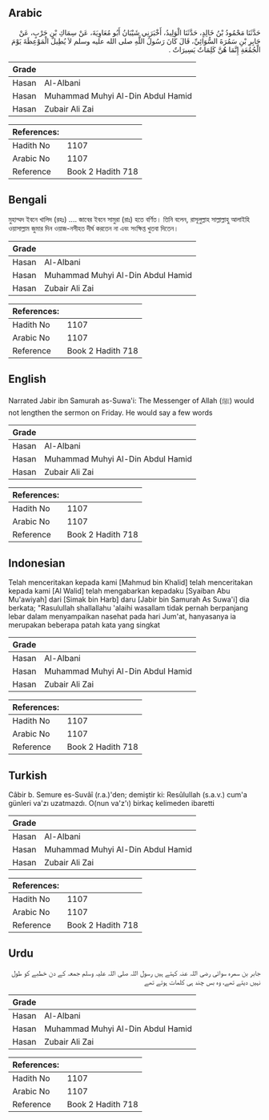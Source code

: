 ## Arabic


<div dir="rtl" lang="ar" style={{fontSize:'larger',backgroundColor:'#f8f9fa',padding:20}}>
حَدَّثَنَا مَحْمُودُ بْنُ خَالِدٍ، حَدَّثَنَا الْوَلِيدُ، أَخْبَرَنِي شَيْبَانُ أَبُو مُعَاوِيَةَ، عَنْ سِمَاكِ بْنِ حَرْبٍ، عَنْ جَابِرِ بْنِ سَمُرَةَ السُّوَائِيِّ، قَالَ كَانَ رَسُولُ اللَّهِ صلى الله عليه وسلم لاَ يُطِيلُ الْمَوْعِظَةَ يَوْمَ الْجُمُعَةِ إِنَّمَا هُنَّ كَلِمَاتٌ يَسِيرَاتٌ ‏.‏
</div>
<div style={{backgroundColor:'#f8f9fa',padding:20, marginBottom: 10}}><table> <thead> <tr> <th>Grade</th> <th></th> </tr> </thead> <tbody> <tr><td>Hasan</td><td>Al-Albani</td></tr><tr><td>Hasan</td><td>Muhammad Muhyi Al-Din Abdul Hamid</td></tr><tr><td>Hasan</td><td>Zubair Ali Zai</td></tr></tbody></table><table> <thead> <tr> <th>References:</th> <th></th> </tr> </thead> <tbody><tr><td>Hadith No</td><td>1107</td></tr><tr><td>Arabic No</td><td>1107</td></tr><tr><td>Reference</td><td>Book 2 Hadith 718</td></tr></tbody></table></div>

## Bengali


<div dir="ltr" lang="bn" style={{fontSize:'larger',backgroundColor:'#f8f9fa',padding:20}}>
মুহাম্মদ ইবনে খালিদ (রহঃ) .... জাবের ইবনে সামুরা (রাঃ) হতে বর্ণিত। তিনি বলেন, রাসূলুল্লাহ সাল্লাল্লাহু আলাইহি ওয়াসাল্লাম জুমার দিন ওয়াজ-নসীহত দীর্ঘ করতেন না এবং সংক্ষিপ্ত খুতবা দিতেন।
</div>
<div style={{backgroundColor:'#f8f9fa',padding:20, marginBottom: 10}}><table> <thead> <tr> <th>Grade</th> <th></th> </tr> </thead> <tbody> <tr><td>Hasan</td><td>Al-Albani</td></tr><tr><td>Hasan</td><td>Muhammad Muhyi Al-Din Abdul Hamid</td></tr><tr><td>Hasan</td><td>Zubair Ali Zai</td></tr></tbody></table><table> <thead> <tr> <th>References:</th> <th></th> </tr> </thead> <tbody><tr><td>Hadith No</td><td>1107</td></tr><tr><td>Arabic No</td><td>1107</td></tr><tr><td>Reference</td><td>Book 2 Hadith 718</td></tr></tbody></table></div>

## English


<div dir="ltr" lang="en" style={{fontSize:'larger',backgroundColor:'#f8f9fa',padding:20}}>
Narrated Jabir ibn Samurah as-Suwa'i: The Messenger of Allah (ﷺ) would not lengthen the sermon on Friday. He would say a few words
</div>
<div style={{backgroundColor:'#f8f9fa',padding:20, marginBottom: 10}}><table> <thead> <tr> <th>Grade</th> <th></th> </tr> </thead> <tbody> <tr><td>Hasan</td><td>Al-Albani</td></tr><tr><td>Hasan</td><td>Muhammad Muhyi Al-Din Abdul Hamid</td></tr><tr><td>Hasan</td><td>Zubair Ali Zai</td></tr></tbody></table><table> <thead> <tr> <th>References:</th> <th></th> </tr> </thead> <tbody><tr><td>Hadith No</td><td>1107</td></tr><tr><td>Arabic No</td><td>1107</td></tr><tr><td>Reference</td><td>Book 2 Hadith 718</td></tr></tbody></table></div>

## Indonesian


<div dir="ltr" lang="id" style={{fontSize:'larger',backgroundColor:'#f8f9fa',padding:20}}>
Telah menceritakan kepada kami [Mahmud bin Khalid] telah menceritakan kepada kami [Al Walid] telah mengabarkan kepadaku [Syaiban Abu Mu'awiyah] dari [Simak bin Harb] daru [Jabir bin Samurah As Suwa'i] dia berkata; "Rasulullah shallallahu 'alaihi wasallam tidak pernah berpanjang lebar dalam menyampaikan nasehat pada hari Jum'at, hanyasanya ia merupakan beberapa patah kata yang singkat
</div>
<div style={{backgroundColor:'#f8f9fa',padding:20, marginBottom: 10}}><table> <thead> <tr> <th>Grade</th> <th></th> </tr> </thead> <tbody> <tr><td>Hasan</td><td>Al-Albani</td></tr><tr><td>Hasan</td><td>Muhammad Muhyi Al-Din Abdul Hamid</td></tr><tr><td>Hasan</td><td>Zubair Ali Zai</td></tr></tbody></table><table> <thead> <tr> <th>References:</th> <th></th> </tr> </thead> <tbody><tr><td>Hadith No</td><td>1107</td></tr><tr><td>Arabic No</td><td>1107</td></tr><tr><td>Reference</td><td>Book 2 Hadith 718</td></tr></tbody></table></div>

## Turkish


<div dir="ltr" lang="tr" style={{fontSize:'larger',backgroundColor:'#f8f9fa',padding:20}}>
Câbir b. Semure es-Suvâî (r.a.)'den; demiştir ki: Resûlullah (s.a.v.) cum'a günleri va'zı uzatmazdı. O(nun va'z'ı) birkaç kelimeden ibaretti
</div>
<div style={{backgroundColor:'#f8f9fa',padding:20, marginBottom: 10}}><table> <thead> <tr> <th>Grade</th> <th></th> </tr> </thead> <tbody> <tr><td>Hasan</td><td>Al-Albani</td></tr><tr><td>Hasan</td><td>Muhammad Muhyi Al-Din Abdul Hamid</td></tr><tr><td>Hasan</td><td>Zubair Ali Zai</td></tr></tbody></table><table> <thead> <tr> <th>References:</th> <th></th> </tr> </thead> <tbody><tr><td>Hadith No</td><td>1107</td></tr><tr><td>Arabic No</td><td>1107</td></tr><tr><td>Reference</td><td>Book 2 Hadith 718</td></tr></tbody></table></div>

## Urdu


<div dir="rtl" lang="ur" style={{fontSize:'larger',backgroundColor:'#f8f9fa',padding:20}}>
جابر بن سمرہ سوائی رضی اللہ عنہ کہتے ہیں رسول اللہ صلی اللہ علیہ وسلم جمعہ کے دن خطبے کو طول نہیں دیتے تھے، وہ بس چند ہی کلمات ہوتے تھے
</div>
<div style={{backgroundColor:'#f8f9fa',padding:20, marginBottom: 10}}><table> <thead> <tr> <th>Grade</th> <th></th> </tr> </thead> <tbody> <tr><td>Hasan</td><td>Al-Albani</td></tr><tr><td>Hasan</td><td>Muhammad Muhyi Al-Din Abdul Hamid</td></tr><tr><td>Hasan</td><td>Zubair Ali Zai</td></tr></tbody></table><table> <thead> <tr> <th>References:</th> <th></th> </tr> </thead> <tbody><tr><td>Hadith No</td><td>1107</td></tr><tr><td>Arabic No</td><td>1107</td></tr><tr><td>Reference</td><td>Book 2 Hadith 718</td></tr></tbody></table></div>